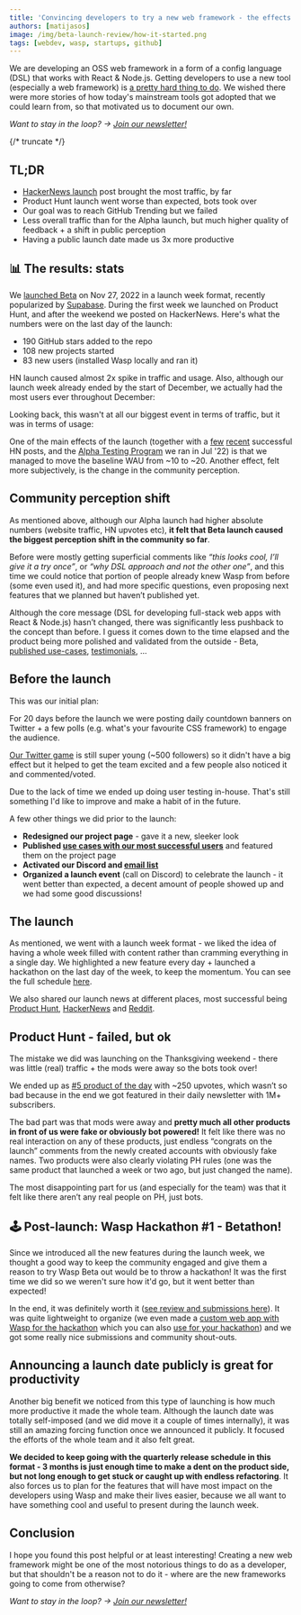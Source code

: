 ```yaml
---
title: 'Convincing developers to try a new web framework - the effects of launching beta'
authors: [matijasos]
image: /img/beta-launch-review/how-it-started.png
tags: [webdev, wasp, startups, github]
---
```



<ImgWithCaption alt="Alpha feedback" source="img/beta-launch-review/how-it-started.png" />

We are developing an OSS web framework in a form of a config language (DSL) that works with React & Node.js. Getting developers to use a new tool (especially a web framework) is [a pretty hard thing to do](/blog/2022/09/29/journey-to-1000-gh-stars). We wished there were more stories of how today's mainstream tools got adopted that we could learn from, so that motivated us to document our own.

_Want to stay in the loop? → [Join our newsletter!](#newsletter-input)_

{/* truncate */}

## TL;DR

- [HackerNews launch](https://news.ycombinator.com/item?id=33910997) post brought the most traffic, by far
- Product Hunt launch went worse than expected, bots took over
- Our goal was to reach GitHub Trending but we failed
- Less overall traffic than for the Alpha launch, but much higher quality of feedback + a shift in public perception
- Having a public launch date made us 3x more productive

## 📊 The results: stats

We [launched Beta](/blog/2022/11/29/wasp-beta) on Nov 27, 2022 in a launch week format, recently popularized by [Supabase](https://supabase.com/blog/supabase-how-we-launch). During the first week we launched on Product Hunt, and after the weekend we posted on HackerNews. Here's what the numbers were on the last day of the launch:

- 190 GitHub stars added to the repo
- 108 new projects started
- 83 new users (installed Wasp locally and ran it)

<ImgWithCaption alt="Web visitors during beta launch week" source="img/beta-launch-review/launch-week-visitors.png" />

HN launch caused almost 2x spike in traffic and usage. Also, although our launch week already ended by the start of December, we actually had the most users ever throughout December:

<ImgWithCaption alt="WAU displayed monthly" source="img/beta-launch-review/wau-monthly.png" />

Looking back, this wasn't at all our biggest event in terms of traffic, but it was in terms of usage:

<ImgWithCaption alt="All time stats" source="img/beta-launch-review/all-time-stats.png" />

One of the main effects of the launch (together with a [few](https://news.ycombinator.com/item?id=32098144) [recent](https://news.ycombinator.com/item?id=32566123) successful HN posts, and the [Alpha Testing Program](/blog/2022/11/16/alpha-testing-program-post-mortem) we ran in Jul '22) is that we managed to move the baseline WAU from ~10 to ~20. Another effect, felt more subjectively, is the change in the community perception.

## Community perception shift

As mentioned above, although our Alpha launch had higher absolute numbers (website traffic, HN upvotes etc), **it felt that Beta launch caused the biggest perception shift in the community so far**.

Before were mostly getting superficial comments like _“this looks cool, I’ll give it a try once”_, or _“why DSL approach and not the other one”_, and this time we could notice that portion of people already knew Wasp from before (some even used it), and had more specific questions, even proposing next features that we planned but haven’t published yet.

<ImgWithCaption alt="Beta feedback" source="img/beta-launch-review/beta-feedback.png" />

Although the core message (DSL for developing full-stack web apps with React & Node.js) hasn’t changed, there was significantly less pushback to the concept than before. I guess it comes down to the time elapsed and the product being more polished and validated from the outside - Beta, [published use-cases](/#showcases), [testimonials](/#testimonials), …

## Before the launch

This was our initial plan:

<ImgWithCaption alt="Launch timeline" source="img/beta-launch-review/launch-timeline.png" />

For 20 days before the launch we were posting daily countdown banners on Twitter + a few polls (e.g. what's your favourite CSS framework) to engage the audience.

<ImgWithCaption alt="Examples of pre-launch tweets" source="img/beta-launch-review/prelaunch-tweets.png" />

[Our Twitter game](https://twitter.com/WaspLang) is still super young (~500 followers) so it didn't have a big effect but it helped to get the team excited and a few people also noticed it and commented/voted.

Due to the lack of time we ended up doing user testing in-house. That's still something I'd like to improve and make a habit of in the future.

A few other things we did prior to the launch:

- **Redesigned our project page** - gave it a new, sleeker look
- **Published [use cases with our most successful users](/#showcases)** and featured them on the project page
- **Activated our Discord and [email list](https://us4.campaign-archive.com/?u=8139c7de74df98aa17054b235\&id=1195fce664)**
- **Organized a launch event** (call on Discord) to celebrate the launch - it went better than expected, a decent amount of people showed up and we had some good discussions!

## The launch

As mentioned, we went with a launch week format - we liked the idea of having a whole week filled with content rather than cramming everything in a single day. We highlighted a new feature every day + launched a hackathon on the last day of the week, to keep the momentum. You can see the full schedule [here](/blog/2022/11/26/wasp-beta-launch-week).

<ImgWithCaption alt="Launch week schedule" source="img/beta-launch-review/launch-schedule.png" />

We also shared our launch news at different places, most successful being [Product Hunt](https://www.producthunt.com/products/wasp-lang-alpha#wasp-lang-beta), [HackerNews](https://news.ycombinator.com/item?id=33910997) and [Reddit](https://www.reddit.com/r/javascript/comments/z7xo9t/wasp_dsl_framework_for_building_fullstack_js/).

## Product Hunt - failed, but ok

The mistake we did was launching on the Thanksgiving weekend - there was little (real) traffic + the mods were away so the bots took over!

We ended up as [#5 product of the day](https://www.producthunt.com/products/wasp-lang-alpha#wasp-lang-beta) with ~250 upvotes, which wasn’t so bad because in the end we got featured in their daily newsletter with 1M+ subscribers.

The bad part was that mods were away and **pretty much all other products in front of us were fake or obviously bot powered!** It felt like there was no real interaction on any of these products, just endless “congrats on the launch” comments from the newly created accounts with obviously fake names. Two products were also clearly violating PH rules (one was the same product that launched a week or two ago, but just changed the name).

The most disappointing part for us (and especially for the team) was that it felt like there aren’t any real people on PH, just bots.

## 🕹 Post-launch: Wasp Hackathon #1 - Betathon!

Since we introduced all the new features during the launch week, we thought a good way to keep the community engaged and give them a reason to try Wasp Beta out would be to throw a hackathon! It was the first time we did so we weren't sure how it'd go, but it went better than expected!

<ImgWithCaption alt="Tweet about Betathon - our #1 hackathon!" source="img/beta-launch-review/hackathon-tweet.png" />

In the end, it was definitely worth it ([see review and submissions here](https://wasp.sh/blog/2023/01/11/betathon-review)). It was quite lightweight to organize (we even made a [custom web app with Wasp for the hackathon](https://betathon.wasp.sh/) which you can also [use for your hackathon](https://github.com/vincanger/wasp-betathon)) and we got some really nice submissions and community shout-outs.

## Announcing a launch date publicly is great for productivity

Another big benefit we noticed from this type of launching is how much more productive it made the whole team. Although the launch date was totally self-imposed (and we did move it a couple of times internally), it was still an amazing forcing function once we announced it publicly. It focused the efforts of the whole team and it also felt great.

**We decided to keep going with the quarterly release schedule in this format - 3 months is just enough time to make a dent on the product side, but not long enough to get stuck or caught up with endless refactoring**. It also forces us to plan for the features that will have most impact on the developers using Wasp and make their lives easier, because we all want to have something cool and useful to present during the launch week.

## Conclusion

I hope you found this post helpful or at least interesting! Creating a new web framework might be one of the most notorious things to do as a developer, but that shouldn't be a reason not to do it - where are the new frameworks going to come from otherwise?

_Want to stay in the loop? → [Join our newsletter!](#newsletter-input)_

